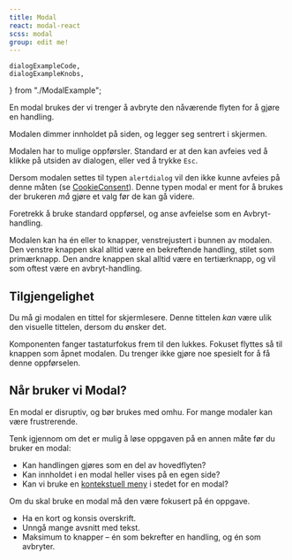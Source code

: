 ```yaml
---
title: Modal
react: modal-react
scss: modal
group: edit me!
---
```


    dialogExampleCode,
    dialogExampleKnobs,
} from "./ModalExample";

<Ingress>
    En modal brukes der vi trenger å avbryte den nåværende flyten for å gjøre en
    handling.
</Ingress>

<ComponentExample
    component={ModalExample}
    codeExample={dialogExampleCode}
    knobs={dialogExampleKnobs}
    noDensity
/>

Modalen dimmer innholdet på siden, og legger seg sentrert i skjermen.

Modalen har to mulige oppførsler. Standard er at den kan avfeies ved å klikke på utsiden av dialogen, eller ved å trykke `Esc`.

Dersom modalen settes til typen `alertdialog` vil den ikke kunne avfeies på denne måten (se [CookieConsent](/komponenter/cookieconsent)). Denne typen modal er ment for å brukes der brukeren _må_ gjøre et valg før de kan gå videre.

Foretrekk å bruke standard oppførsel, og anse avfeielse som en Avbryt-handling.

Modalen kan ha én eller to knapper, venstrejustert i bunnen av modalen. Den venstre knappen skal alltid være en bekreftende handling, stilet som primærknapp. Den andre knappen skal alltid være en tertiærknapp, og vil som oftest være en avbryt-handling.

## Tilgjengelighet

Du må gi modalen en tittel for skjermlesere. Denne tittelen _kan_ være ulik den visuelle tittelen, dersom du ønsker det.

Komponenten fanger tastaturfokus frem til den lukkes. Fokuset flyttes så til knappen som åpnet modalen. Du trenger ikke gjøre noe spesielt for å få denne oppførselen.

## Når bruker vi Modal?

En modal er disruptiv, og bør brukes med omhu. For mange modaler kan være frustrerende.

Tenk igjennom om det er mulig å løse oppgaven på en annen måte før du bruker en modal:

-   Kan handlingen gjøres som en del av hovedflyten?
-   Kan innholdet i en modal heller vises på en egen side?
-   Kan vi bruke en [kontekstuell meny](/komponenter/contextualmenu) i stedet for en modal?

Om du skal bruke en modal må den være fokusert på én oppgave.

-   Ha en kort og konsis overskrift.
-   Unngå mange avsnitt med tekst.
-   Maksimum to knapper – én som bekrefter en handling, og én som avbryter.
